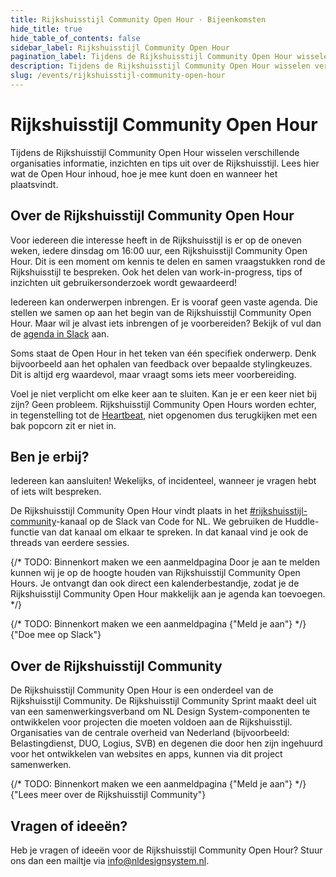 ```yaml
---
title: Rijkshuisstijl Community Open Hour · Bijeenkomsten
hide_title: true
hide_table_of_contents: false
sidebar_label: Rijkshuisstijl Community Open Hour
pagination_label: Tijdens de Rijkshuisstijl Community Open Hour wisselen verschillende organisaties informatie, inzichten en tips uit over de Rijkshuisstijl.
description: Tijdens de Rijkshuisstijl Community Open Hour wisselen verschillende organisaties informatie, inzichten en tips uit over de Rijkshuisstijl. Lees hier hoe je mee kunt doen en wanneer het plaatsvindt.
slug: /events/rijkshuisstijl-community-open-hour
---
```



# Rijkshuisstijl Community Open Hour

Tijdens de Rijkshuisstijl Community Open Hour wisselen verschillende organisaties informatie, inzichten en tips uit over de Rijkshuisstijl. Lees hier wat de Open Hour inhoud, hoe je mee kunt doen en wanneer het plaatsvindt.

## Over de Rijkshuisstijl Community Open Hour

Voor iedereen die interesse heeft in de Rijkshuisstijl is er op de oneven weken, iedere dinsdag om 16:00 uur, een Rijkshuisstijl Community Open Hour. Dit is een moment om kennis te delen en samen vraagstukken rond de Rijkshuisstijl te bespreken. Ook het delen van work-in-progress, tips of inzichten uit gebruikersonderzoek wordt gewaardeerd!

Iedereen kan onderwerpen inbrengen. Er is vooraf geen vaste agenda. Die stellen we samen op aan het begin van de Rijkshuisstijl Community Open Hour. Maar wil je alvast iets inbrengen of je voorbereiden? Bekijk of vul dan de [agenda in Slack](https://codefornl.slack.com/docs/T68FXPFQV/F08UP7ZBR8Q) aan.

Soms staat de Open Hour in het teken van één specifiek onderwerp. Denk bijvoorbeeld aan het ophalen van feedback over bepaalde stylingkeuzes. Dit is altijd erg waardevol, maar vraagt soms iets meer voorbereiding.

Voel je niet verplicht om elke keer aan te sluiten. Kan je er een keer niet bij zijn? Geen probleem. Rijkshuisstijl Community Open Hours worden echter, in tegenstelling tot de [Heartbeat](../heartbeat/heartbeat), niet opgenomen dus terugkijken met een bak popcorn zit er niet in.

## Ben je erbij?

Iedereen kan aansluiten! Wekelijks, of incidenteel, wanneer je vragen hebt of iets wilt bespreken.

De Rijkshuisstijl Community Open Hour vindt plaats in het [#rijkshuisstijl-community](https://codefornl.slack.com/archives/C05AQK9R41G)-kanaal op de Slack van Code for NL. We gebruiken de Huddle-functie van dat kanaal om elkaar te spreken. In dat kanaal vind je ook de threads van eerdere sessies.

{/* TODO: Binnenkort maken we een aanmeldpagina Door je aan te melden kunnen wij je op de hoogte houden van Rijkshuisstijl Community Open Hours. Je ontvangt dan ook direct een kalenderbestandje, zodat je de Rijkshuisstijl Community Open Hour makkelijk aan je agenda kan toevoegen. */}

<ActionGroup>
  {/* TODO: Binnenkort maken we een aanmeldpagina <ButtonLink href="/events/rijkshuisstijl-community-open-hour/aanmelden" appearance="primary-action">
    {"Meld je aan"}
    <IconChevronRight />
  </ButtonLink> */}
  <ButtonLink href="https://praatmee.codefor.nl/" appearance="secondary-action">
    {"Doe mee op Slack"}
    <IconChevronRight />
  </ButtonLink>
</ActionGroup>

## Over de Rijkshuisstijl Community

De Rijkshuisstijl Community Open Hour is een onderdeel van de Rijkshuisstijl Community. De Rijkshuisstijl Community Sprint maakt deel uit van een samenwerkingsverband om NL Design System-componenten te ontwikkelen voor projecten die moeten voldoen aan de Rijkshuisstijl. Organisaties van de centrale overheid van Nederland (bijvoorbeeld: Belastingdienst, DUO, Logius, SVB) en degenen die door hen zijn ingehuurd voor het ontwikkelen van websites en apps, kunnen via dit project samenwerken.

<ActionGroup>
  {/* TODO: Binnenkort maken we een aanmeldpagina <ButtonLink href="/events/rijkshuisstijl-community-open-hour/aanmelden" appearance="primary-action">
    {"Meld je aan"}
    <IconChevronRight />
  </ButtonLink> */}
  <ButtonLink href="/community/community-sprints/rijkshuisstijl-community" appearance="primary-action">
    {"Lees meer over de Rijkshuisstijl Community"}
    <IconChevronRight />
  </ButtonLink>
</ActionGroup>

## Vragen of ideeën?

Heb je vragen of ideeën voor de Rijkshuisstijl Community Open Hour? Stuur ons dan een mailtje via <a href="mailto:info@nldesignsystem.nl">info@nldesignsystem.nl</a>.

